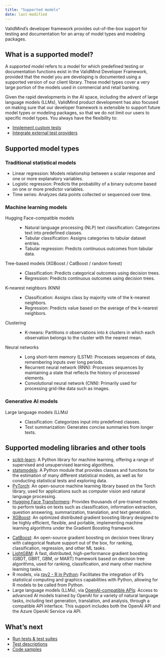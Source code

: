 ```yaml
---
title: "Supported models"
date: last-modified
---
```


ValidMind's developer framework provides out-of-the-box support for testing and documentation for an array of model types and modeling packages.

## What is a supported model?

A _supported model_ refers to a model for which predefined testing or documentation functions exist in the ValidMind Developer Framework, provided that the model you are developing is documented using a supported version of our client library. These model types cover a very large portion of the models used in commercial and retail banking. 

Given the rapid developments in the AI space, including the advent of large language models (LLMs), ValidMind product development has also focused on making sure that our developer framework is extensible to support future model types or modeling packages, so that we do not limit our users to specific model types. You always have the flexibility to:

- [Implement custom tests](../notebooks/how_to/implementing_custom_tests.ipynb)
- [Integrate external test providers](../notebooks/code_samples/custom_tests/external_test_providers_demo.ipynb)

<!--- Please note the inherent dependency on data types, such as tabular, time series, and text data types. This distinction isn't always immediately evident. For example: while binary classification is possible on text datasets, only the `tabular_dataset` suite is explicitly mentioned in our list of supported models.--->

## Supported model types

### Traditional statistical models

- Linear regression: Models relationship between a scalar response and one or more explanatory variables.
- Logistic regression: Predicts the probability of a binary outcome based on one or more predictor variables.
- Time series: Analyzes data points collected or sequenced over time.

### Machine learning models

Hugging Face-compatible models
: - Natural language processing (NLP) text classification: Categorizes text into predefined classes.
- Tabular classification: Assigns categories to tabular dataset entries.
- Tabular regression: Predicts continuous outcomes from tabular data.

Tree-based models (XGBoost / CatBoost / random forest)
: - Classification: Predicts categorical outcomes using decision trees.
- Regression: Predicts continuous outcomes using decision trees.

K-nearest neighbors (KNN)
: - Classification: Assigns class by majority vote of the k-nearest neighbors.
- Regression: Predicts value based on the average of the k-nearest neighbors.

Clustering
: - K-means: Partitions _n_ observations into _k_ clusters in which each observation belongs to the cluster with the nearest mean.

Neural networks
: - Long short-term memory (LSTM): Processes sequences of data, remembering inputs over long periods.
- Recurrent neural network (RNN): Processes sequences by maintaining a state that reflects the history of processed elements.
- Convolutional neural network (CNN): Primarily used for processing grid-like data such as images.

### Generative AI models

Large language models (LLMs)
: - Classification: Categorizes input into predefined classes.
- Text summarization: Generates concise summaries from longer texts.

## Supported modeling libraries and other tools

::: {.grid}

::: {.g-col-6}
- [scikit-learn](https://scikit-learn.org/stable/): A Python library for machine learning, offering a range of supervised and unsupervised learning algorithms.
- [statsmodels](https://www.statsmodels.org/stable/index.html): A Python module that provides classes and functions for the estimation of many different statistical models, as well as for conducting statistical tests and exploring data.
- [PyTorch](https://pytorch.org/): An open-source machine learning library based on the Torch library, used for applications such as computer vision and natural language processing.
- [Hugging Face Transformers](https://huggingface.co/docs/transformers/en/index): Provides thousands of pre-trained models to perform tasks on texts such as classification, information extraction, question answering, summarization, translation, and text generation.
- [XGBoost](https://xgboost.readthedocs.io/en/stable/): An optimized distributed gradient boosting library designed to be highly efficient, flexible, and portable, implementing machine learning algorithms under the Gradient Boosting framework.
:::

::: {.g-col-6}
- [CatBoost](https://catboost.ai/): An open-source gradient boosting on decision trees library with categorical feature support out of the box, for ranking, classification, regression, and other ML tasks.
- [LightGBM](https://lightgbm.readthedocs.io/en/stable/): A fast, distributed, high-performance gradient boosting (GBDT, GBRT, GBM, or MART) framework based on decision tree algorithms, used for ranking, classification, and many other machine learning tasks.
- R models, via [rpy2 - R in Python](https://rpy2.github.io/): Facilitates the integration of R's statistical computing and graphics capabilities with Python, allowing for R models to be called from Python.
- Large language models (LLMs), via [OpenAI-compatible APIs](https://platform.openai.com/docs/introduction): Access to advanced AI models trained by OpenAI for a variety of natural language tasks, including text generation, translation, and analysis, through a compatible API interface. This support includes both the OpenAI API and the Azure OpenAI Service via API.
:::

:::

## What's next

- [Run tests & test suites](testing-overview.qmd)
- [Test descriptions](test-descriptions.qmd)
- [Code samples](samples-jupyter-notebooks.qmd)
